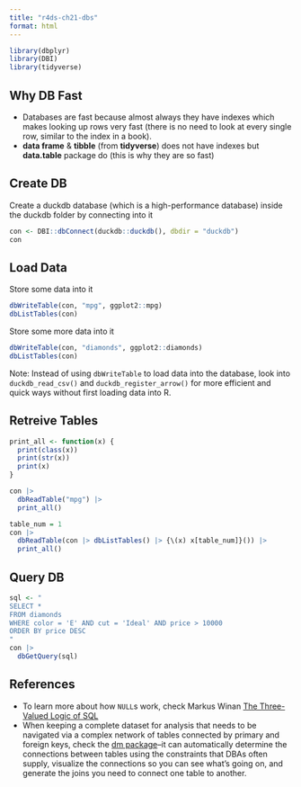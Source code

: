 ```yaml
---
title: "r4ds-ch21-dbs"
format: html
---
```


```r
library(dbplyr)
library(DBI)
library(tidyverse)
```

## Why DB Fast

- Databases are fast because almost always they have indexes which makes looking up rows very fast (there is no need to look at every single row, similar to the index in a book).
- **data frame** & **tibble** (from **tidyverse**) does not have indexes but **data.table** package do (this is why they are so fast)


## Create DB

Create a duckdb database (which is a high-performance database) inside the duckdb folder by connecting into it
```r
con <- DBI::dbConnect(duckdb::duckdb(), dbdir = "duckdb")
con
```


## Load Data

Store some data into it
```r
dbWriteTable(con, "mpg", ggplot2::mpg)
dbListTables(con)
```

Store some more data into it
```r
dbWriteTable(con, "diamonds", ggplot2::diamonds)
dbListTables(con)
```

Note: Instead of using `dbWriteTable` to load data into the database, look into `duckdb_read_csv()` and `duckdb_register_arrow()` for more efficient and quick ways without first loading data into R.


## Retreive Tables

```r
print_all <- function(x) {
  print(class(x))
  print(str(x))
  print(x)
}
```


```r
con |> 
  dbReadTable("mpg") |> 
  print_all()
```

```r
table_num = 1
con |> 
  dbReadTable(con |> dbListTables() |> {\(x) x[table_num]}()) |> 
  print_all()
```


## Query DB

```r
sql <- "
SELECT *
FROM diamonds
WHERE color = 'E' AND cut = 'Ideal' AND price > 10000
ORDER BY price DESC
"
con |> 
  dbGetQuery(sql)
```


## References

- To learn more about how `NULL`s work, check Markus Winan [The Three-Valued Logic of SQL](https://modern-sql.com/concept/three-valued-logic)
- When keeping a complete dataset for analysis that needs to be navigated via a complex network of tables connected by primary and foreign keys, check the [dm package](https://cynkra.github.io/dm/)--it can automatically determine the connections between tables using the constraints that DBAs often supply, visualize the connections so you can see what’s going on, and generate the joins you need to connect one table to another.
